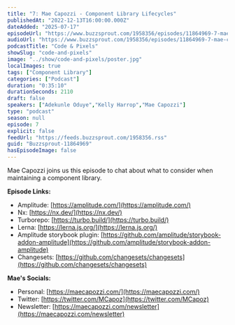 ```yaml
---
title: "7: Mae Capozzi - Component Library Lifecycles"
publishedAt: "2022-12-13T16:00:00.000Z"
dateAdded: "2025-07-17"
episodeUrl: "https://www.buzzsprout.com/1958356/episodes/11864969-7-mae-capozzi-component-library-lifecycles.mp3"
audioUrl: "https://www.buzzsprout.com/1958356/episodes/11864969-7-mae-capozzi-component-library-lifecycles.mp3"
podcastTitle: "Code & Pixels"
showSlug: "code-and-pixels"
image: "../show/code-and-pixels/poster.jpg"
localImages: true
tags: ["Component Library"]
categories: ["Podcast"]
duration: "0:35:10"
durationSeconds: 2110
draft: false
speakers: ["Adekunle Oduye","Kelly Harrop","Mae Capozzi"]
type: "podcast"
season: null
episode: 7
explicit: false
feedUrl: "https://feeds.buzzsprout.com/1958356.rss"
guid: "Buzzsprout-11864969"
hasEpisodeImage: false
---
```

Mae Capozzi joins us this episode to chat about what to consider when maintaining a component library.  
  
**Episode Links:**

-   Amplitude: [https://amplitude.com/](https://amplitude.com/)
-   Nx: [https://nx.dev/](https://nx.dev/)
-   Turborepo: [https://turbo.build/](https://turbo.build/)
-   Lerna: [https://lerna.js.org/](https://lerna.js.org/)
-   Amplitude storybook plugin: [https://github.com/amplitude/storybook-addon-amplitude](https://github.com/amplitude/storybook-addon-amplitude)
-   Changesets: [https://github.com/changesets/changesets](https://github.com/changesets/changesets)

**Mae's Socials:**

-   Personal: [https://maecapozzi.com/](https://maecapozzi.com/)
-   Twitter: [https://twitter.com/MCapoz](https://twitter.com/MCapoz)
-   Newsletter: [https://maecapozzi.com/newsletter](https://maecapozzi.com/newsletter)
